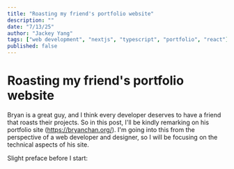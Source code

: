```yaml
---
title: "Roasting my friend's portfolio website"
description: ""
date: "7/13/25"
author: "Jackey Yang"
tags: ["web development", "nextjs", "typescript", "portfolio", "react"]
published: false
---
```


# Roasting my friend's portfolio website

Bryan is a great guy, and I think every developer deserves to have a friend that roasts their projects. So in this post, I'll be kindly remarking on his portfolio site (<Outlink className="underline" href="https://bryanchan.org/">https://bryanchan.org/</Outlink>). I'm going into this from the perspective of a web developer and designer, so I will be focusing on the technical aspects of his site.

Slight preface before I start:
